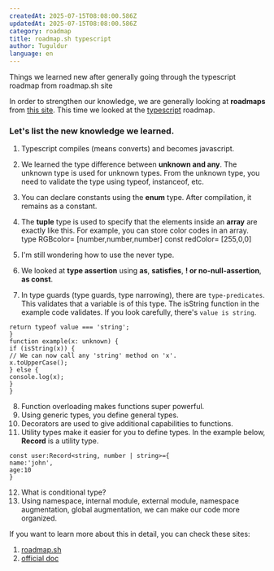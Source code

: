 ```yaml
---
createdAt: 2025-07-15T08:08:00.586Z
updatedAt: 2025-07-15T08:08:00.586Z
category: roadmap
title: roadmap.sh typescript
author: Tuguldur
language: en
---
```


Things we learned new after generally going through the typescript roadmap from roadmap.sh site

In order to strengthen our knowledge, we are generally looking at **roadmaps** from [this site](https://roadmap.sh/). This time we looked at the [typescript](https://roadmap.sh/typescript) roadmap.

### Let's list the new knowledge we learned.

1. Typescript compiles (means converts) and becomes javascript.
2. We learned the type difference between **unknown and any**. The unknown type is used for unknown types. From the unknown type, you need to validate the type using typeof, instanceof, etc.
3. You can declare constants using the **enum** type. After compilation, it remains as a constant.

4. The **tuple** type is used to specify that the elements inside an **array** are exactly like this. For example, you can store color codes in an array.
   type RGBcolor= [number,number,number]
   const redColor= [255,0,0]

5. I'm still wondering how to use the never type.
6. We looked at **type assertion** using **as**, **satisfies**, **! or no-null-assertion**, **as const**.
7. In type guards (type guards, type narrowing), there are `type-predicates`.
   This validates that a variable is of this type. The isString function in the example code validates. If you look carefully, there's `value is string`.

```function isString(value: unknown): value is string {
return typeof value === 'string';
}
function example(x: unknown) {
if (isString(x)) {
// We can now call any 'string' method on 'x'.
x.toUpperCase();
} else {
console.log(x);
}
}
```

8. Function overloading makes functions super powerful.
9. Using generic types, you define general types.
10. Decorators are used to give additional capabilities to functions.
11. Utility types make it easier for you to define types. In the example below, **Record** is a utility type.

```
const user:Record<string, number | string>={
name:'john',
age:10
}
```

12. What is conditional type?
13. Using namespace, internal module, external module, namespace augmentation, global augmentation, we can make our code more organized.

If you want to learn more about this in detail, you can check these sites:

1. [roadmap.sh](https://roadmap.sh/)
2. [official doc](https://www.typescriptlang.org/docs/)
